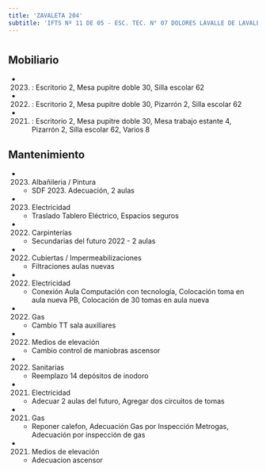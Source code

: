 ```yaml
---
title: 'ZAVALETA 204'
subtitle: 'IFTS Nº 11 DE 05 - ESC. TEC. N° 07 DOLORES LAVALLE DE LAVALLE - CAIYJ CLUB PARQUE PATRICIOS - CFP N° 36'
---
```


#


## Mobiliario

*  (2023) : Escritorio 2, Mesa pupitre doble 30, Silla escolar 62 

*  (2022) : Escritorio 2, Mesa pupitre doble 30, Pizarrón 2, Silla escolar 62 

*  (2021) : Escritorio 2, Mesa pupitre doble 30, Mesa trabajo estante 4, Pizarrón 2, Silla escolar 62, Varios 8 





## Mantenimiento

*  (2023) Albañileria / Pintura 
    + SDF 2023. Adecuación, 2 aulas

*  (2023) Electricidad 
    + Traslado Tablero Eléctrico, Espacios seguros

*  (2022) Carpinterías 
    + Secundarias del futuro 2022 - 2 aulas

*  (2022) Cubiertas / Impermeabilizaciones 
    + Filtraciones aulas nuevas

*  (2022) Electricidad 
    + Conexión Aula Computación con tecnología, Colocación  toma en aula nueva PB, Colocación de 30 tomas en aula nueva

*  (2022) Gas 
    + Cambio TT sala auxiliares

*  (2022) Medios de elevación 
    + Cambio control de maniobras ascensor

*  (2022) Sanitarias 
    + Reemplazo 14 depósitos de inodoro

*  (2021) Electricidad 
    + Adecuar 2 aulas del futuro, Agregar dos circuitos de tomas

*  (2021) Gas 
    + Reponer calefon, Adecuación Gas por Inspección Metrogas, Adecuación por inspección de gas

*  (2021) Medios de elevación 
    + Adecuacion ascensor




